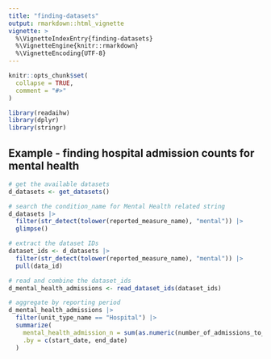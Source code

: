 ```yaml
---
title: "finding-datasets"
output: rmarkdown::html_vignette
vignette: >
  %\VignetteIndexEntry{finding-datasets}
  %\VignetteEngine{knitr::rmarkdown}
  %\VignetteEncoding{UTF-8}
---
```


```r
knitr::opts_chunk$set(
  collapse = TRUE,
  comment = "#>"
)
```

```r
library(readaihw)
library(dplyr)
library(stringr)
```

## Example - finding hospital admission counts for mental health

```r
# get the available datasets
d_datasets <- get_datasets()

# search the condition_name for Mental Health related string
d_datasets |>
  filter(str_detect(tolower(reported_measure_name), "mental")) |>
  glimpse()

# extract the dataset IDs
dataset_ids <- d_datasets |>
  filter(str_detect(tolower(reported_measure_name), "mental")) |>
  pull(data_id)

# read and combine the dataset_ids
d_mental_health_admissions <- read_dataset_ids(dataset_ids)

# aggregate by reporting period
d_mental_health_admissions |>
  filter(unit_type_name == "Hospital") |>
  summarize(
    mental_health_admission_n = sum(as.numeric(number_of_admissions_to_hospital), na.rm = TRUE),
    .by = c(start_date, end_date)
  )
```

